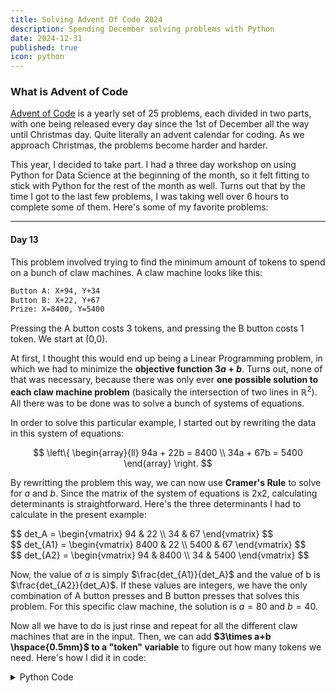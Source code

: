 ```yaml
---
title: Solving Advent Of Code 2024
description: Spending December solving problems with Python
date: 2024-12-31
published: true
icon: python
---
```



### What is Advent of Code
<a className="link" href="https://adventofcode.com/" target="_blank">Advent of Code</a> is a yearly set of 25 problems, each divided in two parts, with one being released every day since the 1st of December all the way until Christmas day. Quite literally an advent calendar for coding. As we approach Christmas, the problems become harder and harder. 

This year, I decided to take part. I had a three day workshop on using Python for Data Science at the beginning of the month, so it felt fitting to stick with Python for the rest of the month as well. Turns out that by the time I got to the last few problems, I was taking well over 6 hours to complete some of them. Here's some of my favorite problems:

<hr></hr>

#### Day 13
This problem involved trying to find the minimum amount of tokens to spend on a bunch of claw machines. A claw machine looks like this:

```txt
Button A: X+94, Y+34
Button B: X+22, Y+67
Prize: X=8400, Y=5400
```

Pressing the A button costs 3 tokens, and pressing the B button costs 1 token. We start at (0,0).

At first, I thought this would end up being a Linear Programming problem, in which we had to minimize the **objective function $3a + b$**. Turns out, none of that was necessary, because there was only ever **one possible solution to each claw machine problem** (basically the intersection of two lines in $\mathbb{R}^2$). All there was to be done was to solve a bunch of systems of equations.

In order to solve this particular example, I started out by rewriting the data in this system of equations:

$$
\left\{
\begin{array}{ll}
94a + 22b = 8400 \\
34a + 67b = 5400
\end{array}
\right.
$$

By rewritting the problem this way, we can now use **Cramer's Rule** to solve for $a$ and $b$. Since the matrix of the system of equations is 2x2, calculating determinants is straightforward. Here's the three determinants I had to calculate in the present example:

<div className="grid grid-cols-1 sm:grid-cols-3">
  <div>
    $$
    det_A =
    \begin{vmatrix}
    94 & 22 \\
    34 & 67
    \end{vmatrix}
    $$
  </div>
  <div>
    $$
    det_{A1} =
    \begin{vmatrix}
    8400 & 22 \\
    5400 & 67
    \end{vmatrix}
    $$
  </div>
  <div>
    $$
    det_{A2} =
    \begin{vmatrix}
    94 & 8400 \\
    34 & 5400
    \end{vmatrix}
    $$
  </div>
</div>


Now, the value of $a$ is simply $\frac{det_{A1}}{det_A}$ and the value of b is $\frac{det_{A2}}{det_A}$. If these values are integers, we have the only combination of A button presses and B button presses that solves this problem. For this specific claw machine, the solution is $a = 80$ and $b = 40$.

Now all we have to do is just rinse and repeat for all the different claw machines that are in the input. Then, we can add **$3\times a+b \hspace{0.5mm}$ to a "token" variable** to figure out how many tokens we need. Here's how I did it in code:

<details>
<summary><span className="link cursor-pointer">Python Code</span></summary>
```python
def det_2x2(a, b, c, d):
    return a * d - b * c

def solve_part2(input):
    problems = parse_input(input)
    tokens = 0
    for prob in problems:
        x1, y1, x2, y2, x_goal, y_goal = prob

        det_A = det_2x2(x1, x2, y1, y2)
        det_A1 = det_2x2(x_goal, x2, y_goal, y2)
        det_A2 = det_2x2(x1, x_goal, y1, y_goal)

        if det_A != 0 and det_A1 % det_A == 0 and det_A2 % det_A == 0:
            a = det_A1 // det_A
            b = det_A2 // det_A
            tokens += a*3 + b
    return tokens
```
</details>


I liked this problem because of the simplicity of the solution. It's all very basic Linear Algebra. You can read the full problem statement <a className="link" href="https://adventofcode.com/2024/day/13" target="_blank">here</a>.

<hr></hr>

#### Day 19
<a className="link" href="https://adventofcode.com/2024/day/19" target="_blank">Day 19's</a> problem was about arranging "towel" patterns into some desired designs. Here's an example of what the input looks like:

```txt
r, wr, b, g, bwu, rb, gb, br
brwrr
bggr
gbbr
ubwu
```
The first line represents each of the towel patterns to be used. I'll call these **"towels"**. We have unlimited access to each of them. The remaining lines represent the desired patterns we're trying to achieve. I'll call these our **"goals"**. For example the first one, `brwrr`, can be built by using `br` + `wr` + `r`, all towels that we have access to.

The task is to figure out all the different ways we can produce the goals. In the present example, we can achieve `brwrr` like `br` + `wr` + `r` but we can also achieve it using `b` + `r` + `wr` + `r`. On the other hand, the goal `ubwu` is actually impossible to achieve with the given towels.

To solve this problem, I used depth first search. The `dfs` function takes the following inputs:
- A `towels` array (e.g., `["r", "wr", "b", "g", "bwu", "rb", "gb", "br"]`),
- A `target` string (e.g., `brwrr`),
- An `index` indicating the current position in the `target`.

The base case happens if the index is the length of our target goal: in this scenario we've reached the end of the word and we return 1.

```python
def dfs(towels, target, index):
    if index == len(target):
        return 1
```

Then, for each towel in the `towels` array, if the substring of the `target` starting at `index` matches the towel, we recursively call `dfs` with the updated index (`index + len(towel)`). This process allows us to explore all possible ways to build the `target` using the towels.

```python
ways = 0
    for towel in towels:
        if target.startswith(towel, index):
            ways += dfs(towels, target, index + len(towel), memo)
```

There is one issue though: if our input is too large, with a lot of different towels, the program takes a long time to run. For context, the input that I had to use had:
- **447** different towels
- **400 goals**, each averaging around **50 characters**

With this large of an input, the number of recursive calls grows exponentially. This happens because the function repeatedly solves the same subproblems (e.g., starting at the same index in the target) in different branches of the recursion.

The solution is surprisingly simple: by adding three lines of code and a `memo` dictionary input to the `dfs` function, we enable memoization. This allows the reuse of previously computed results, drastically reducing recursive calls and making the code run almost instantly.

<details>
<summary><span className="link cursor-pointer">Full dfs function with memoization</span></summary>
```python {4, 5, 10}
def dfs(towels, target, index, memo):
    if index == len(target):
        return 1
    if index in memo:
        return memo[index]
    ways = 0
    for towel in towels:
        if target.startswith(towel, index):
            ways += dfs(towels, target, index + len(towel), memo)
    memo[index] = ways
    return ways
```
</details>

Now we just call dfs on all goals present in the input:
```python
count = 0
for goal in goals:
    memo = {}
    count += dfs(towels, goal, 0, memo)
```
If you're curious, the answer to my specific (very large) input was 691316989225259 (computed instantly). 

I loved this problem for its elegant solution (a recurring theme for me). Memoization transformed the DFS from overwhelming my computer to running instantly. It was fascinating. You can read the full problem statement <a className="link" href="https://adventofcode.com/2024/day/19" target="_blank">here</a>.

<hr></hr>
#### Day 23
For <a className="link" href="https://adventofcode.com/2024/day/23" target="_blank">day 23</a>, the input looked something like this:

<div className="prose">
<table className="prose">
<tbody>
<tr className="flex gap-2 justify-center">
<td>
```txt
kh-tc
qp-kh
de-cg
ka-co
yn-aq
qp-ub
cg-tb
vc-aq
tb-ka
wh-tc
yn-cg
```
</td>
<td>
```txt
ta-co
de-co
tc-td
tb-wq
wh-td
ta-ka
td-qp
aq-cg
wq-ub
ub-vc
kh-ub
```
</td>
<td>
```txt

de-ta
wq-aq
wq-vc
wh-yn
ka-de
kh-ta
co-tc
wh-qp
tb-vc
td-yn
```
</td>
</tr>
</tbody>
</table>
</div>

Each line of text represents a non-directional connection in a graph. The task is to find the largest set of nodes that are **all connected to each other**. In other words, the task is to find the largest **clique** (new term I learned). Here's the wikipedia definition:

> In graph theory, a clique is a subset of vertices of an undirected graph such that every two distinct vertices in the clique are adjacent.

This is a visualization of the graph from the example shown above:

<div className="flex justify-center">
    <img className="border-2 border-border rounded-md" src="https://utfs.io/f/If0ZI6Cx8kn0y8tBq9l80UEDefc5O9rNHguPAI2XiKCb6kdS" width="600" alt="My team during Hack Together." />
</div>

If you look closely, you can see that the nodes `co`, `de`, `ka`, `ta` form a clique: they are all connected pair by pair. There are more cliques in this graph, but this group of four is actually the largest one and is, therefore, the answer to the problem at hand.

Now for this small of an example, it's reasonable enough to solve the problem just by looking at the graph. But what if the input is much larger? For comparison, the input that I received had **3380 different edges**. Here's an attempt at visualizing the resulting graph:

<div className="flex justify-center">
    <img className="border-2 border-border rounded-md" src="https://utfs.io/f/If0ZI6Cx8kn0ljQKqlMlsUvHt4wE5ZGKI9b7XR6x1hpA0SYe" width="600" alt="My team during Hack Together." />
</div>

Clearly, we need a better approach. For that, I found the <a className="link" href="https://en.wikipedia.org/wiki/Bron%E2%80%93Kerbosch_algorithm" target="_blank">Bron-Kerbosch Algorithm</a>: an algorithm precisely to find **maximal cliques** in graphs.

A **maximal clique** is a set of nodes where adding any other node from the graph would break the clique property. The largest clique in our graph has to be a maximal clique.

The **Bron-Kerbosch Algorithm** uses three sets to look for maximal cliques:
- $R$: the set of nodes of a maximal clique.
- $P$: the set of possible nodes in a maximal clique.
- $X$: the set of nodes that are excluded.

We start by initializing the algorithm with $R$ and $X$ empty, and $P$ with all the nodes in the graph. Our base case is if $P \cup X = \{\}$. In this scenario, $R$ is a **maximal clique**.

```python
def bron_kerbosch(R, P, X, adj_list):
    if not P and not X:
        return [R]
```

Then, for every node $v$ in $P$, we recursively call the `bron_kerbosch` function with new sets: $P$ becomes $P \cap \{v\}$, $X$ becomes $X \cap \{v\}$ and we also add $v$ to our potential clique $R$: $R \cup \{v\}$.

After the recursive call but still within the for loop, we update our sets again: $P$ becomes $P$ - $\{v\}$ and we add $v$ to our set of processed nodes $X$: $X \cup \{v\}$. And that's it: about 10 lines of code for the whole function.

Here's the whole code with an optimization to make it run a bit faster (called the Bron-Kerbosch with pivot), where instead of iterating over all nodes in $P$ we instead iterate over $P - adj\_list[u]$ where $u$ is the node with the most neighbors in $P \cup X$.

<details>
<summary><span className="link cursor-pointer">Bron-Kerbosch with pivot function</span></summary>
```python 
def bron_kerbosch_pivot(R, P, X, adj_list):
    if not P and not X:
        return [R]
    cliques = []
    u = max(P | X, key= lambda vertex: len(P & adj_list[vertex]))
    for v in P - adj_list[u]:
        P_v = P & adj_list[v]
        X_v = X & adj_list[v]
        cliques.extend(bron_kerbosch_pivot(R | {v}, P_v, X_v, adj_list))
        P = P - {v}
        X = X | {v}
    return cliques
```
For the curious, the algorithm takes 0.3836s without pivot and 0.0159s with pivot (on the large graph).
</details>

It's always really nice when you find these concise algorithms that solve exactly the problem you're facing: that's why I thoroughly enjoyed day 23's problem. You can read the full problem statement <a className="link" href="https://adventofcode.com/2024/day/23" target="_blank">here</a>. Also, <a href="https://www.youtube.com/watch?v=132XR-RLNoY&t=63s" className="link" target="_blank">here's the video</a> that I used to properly understand the algorithm step by step.

<hr></hr>
### Honorable Mentions

#### Day 11

Part 1 of <a className="link" href="https://adventofcode.com/2024/day/11" target="_blank">Day 11</a> was easily solved by brute force as it only involved doing a bunch of calculations on a loop with **25 iterations**. For part 2, the rules didn't change as they usually did every other day. Instead, we simply had to do a bigger loop: **75 iterations**. 

```python
counts = Counter(line)
for _ in range(75):
    counts = change_stone_counts(counts)
```

My part 1 solution used a list and my computer really struggled to run the code (which I never even let it end). The solution was clear: by **switching from a list to a dictionary**, the code ran instantly without significantly increasing complexity. 

<details>
<summary><span className="link cursor-pointer">Day 11 Part 2 solution</span></summary>
```python 
def change_stone_counts(counts):
    new_counts = Counter()
    for digit, freq in counts.items():
        if digit == 0:
            new_counts[1] += freq
        elif len(str(digit)) % 2 == 0: 
            d_str = str(digit)
            mid = len(d_str) // 2
            part1, part2 = int(d_str[:mid]), int(d_str[mid:])
            new_counts[part1] += freq
            new_counts[part2] += freq
        else:
            transformed = digit * 2024
            new_counts[transformed] += freq
    return new_counts
```
</details>

By recognizing a pattern, all of the computational overhead of the problem disappears. Isn't that neat?

<hr></hr>

#### Day 14

I wanted to mention <a className="link" href="https://adventofcode.com/2024/day/14" target="_blank">Day 14</a> because it was such a curveball compared to all other problems.

In these kind of programming "puzzles", from both Advent of Code or <a className="link" href="https://leetcode.com/" target="_blank">Leetcode</a>, I've learnt to expect writting code that outputs the response, and then maybe optimize it if I want to have it run faster. 

But there are some areas, and some *times*, in which that isn't necessarily the case: sometimes we need to do more **investigative work**: Data Science is a good example of this: we just need to find any insight in the middle of all that we have access to. Day 14 part 2 was just like that: we were given a 2d grid in which "robots" moved at constant speeds and wrapped around the grid, and were told to find when they arrange themselves into a picture of a Christmas tree.

I spent a lot of time trying to come up with an algorithm, but nothing clicked. Eventually, I started reviewing individual frames of the grid manually. When I got tired of that, I decided to use a metric from part 1 of the problem: the **safety factor**, which is calculated by multiplying the number of robots in each of the four quadrants, ignoring the central rows and columns. Take this example from a smaller grid:

```txt
..... 2..1.
..... .....
1.... .....
           
..... .....
...12 .....
.1... 1....
```
Here, the safety factor is $1 \times 3 \times 4 \times 1 = 12$. By calculating this for the first 10,000 frames and sorting them, I found the first frame with the lowest safety factor. Here's what I saw:

<details>
<summary><span className="link cursor-pointer">Spoiler</span></summary>
<div className="flex justify-center">
    <img className="border-2 border-border rounded-md" src="https://utfs.io/f/If0ZI6Cx8kn00zxsuoNLNmz7d5qZgfWVMDh3KH2ux9CGwseb" width="600" alt="My team during Hack Together." />
</div>
</details>


Found it! Since the safety factor calculation **ignores robots in the central columns and rows**, the **frame with the minimum value for the safety factor should have a bunch more robots in the center**. If the picture is centered, maybe the minimum safety factor happens when the robots arrange themselves into a Christmas tree! It almost feels like some sort of measure of entropy.

 After staring at random dots scattered across a 2D grid, seeing this result was incredibly satisfying, especially since it came from a hunch I didn\'t have much faith in. I thoroughly enjoyed the concept behind this exercise. <a href="https://www.youtube.com/watch?v=hhRC8XrXY1o" target="_blank" className="link">Here's a video</a> I saw of someone being a much better detective than me.

<hr></hr>

#### Parsing Strings

Every day, the input of the problem was a very large string. It quickly became a habit to write a `parse_input` function at the start of each problem. As surprising as it sounds, it actually became one of my favorite parts of solving each problem. Here's some examples:

For <a href="https://adventofcode.com/2024/day/3" className="link" target="_blank">day 3</a>, the input looked something like this:
```txt
xmul(2,4)&mul[3,7]!^don't()_mul(5,5)+mul(32,64](mul(11,8)undo()?mul(8,5))
```

Here's how I parsed it (using Python's regular expressions library):
```python
def parse_input(input):
    do = True
    pattern = r"mul\(\d+,\d+\)|do\(\)|don't\(\)"
    matches = re.findall(pattern, input)
    n_pairs = []
    for s in matches:
        if s == "do()":
            do = True
            continue
        elif s == "don't()":
            do = False
            continue
        elif do:
            n = s[s.find("(") + 1:s.find(")")]
            n_pairs.append([int(x) for x in n.split(",")])
```
From the input above, the result of the parsing becomes `[[2,4], [8,5]]`. The rest of the exercise is basically solved.


For <a href="https://adventofcode.com/2024/day/16" className="link" target="_blank">day 16</a> and <a href="https://adventofcode.com/2024/day/20" className="link" target="_blank">day 20</a>, the input looked something like this:
<details>
<summary><span className="link cursor-pointer">Day 16 and 20 input</span></summary>
```txt
# # # # # # # # # # # # # # #
# . . . # . . . # . . . . . #
# . # . # . # . # . # # # . #
# S # . . . # . # . # . . . #
# # # # # # # . # . # . # # #
# # # # # # # . # . # . . . #
# # # # # # # . # . # # # . #
# # # . . E # . . . # . . . #
# # # . # # # # # # # . # # #
# . . . # # # . . . # . . . #
# . # # # # # . # . # # # . # 
# . # . . . # . # . # . . . # 
# . # . # . # . # . # . # # #
# . . . # . . . # . . . # # #
# # # # # # # # # # # # # # #
```
</details>

And here's how I parsed it:

```python
def parse_input(input):
    maze = input.strip().split("\n")
    height, width = len(maze), len(maze[0])
    start, end = (0,0), (0,0)
    for y in range(height):
        for x in range(width):
            if maze[y][x] == "S": start = (x, y)
            elif maze[y][x] == "E": end = (x, y)
    return maze, start, end
```

This year, there were a lot of 2D grids in Advent Of Code. I ended up with a bunch of parsings of different inputs that look like this. 

For <a href="https://adventofcode.com/2024/day/18" className="link" target="_blank">day 18</a>, the input looks like:

<details>
<summary><span className="link cursor-pointer">Day 18 example input</span></summary>
<div className="prose">
<table className="prose">
<tbody>
<tr className="flex gap-2 justify-center">
<td>
```txt
5,4
4,2
4,5
3,0
2,1
6,3
2,4
1,5
0,6
```
</td>
<td>
```txt

3,3
2,6
5,1
1,2
5,5
2,5
6,5
1,4
```
</td>
<td>
```txt

0,4
6,4
1,1
6,1
1,0
0,5
1,6
2,0
```
</td>
</tr>
</tbody>
</table>
</div>
</details>

Which can be parsed in one line:

```python
def parse_input(input):
    return [(int(x), int(y)) for line in input.strip().split("\n") for x, y in [line.split(",")]]
```

And become something like this:
```python
[(5, 4), (4, 2), (4, 5), (3, 0), (2, 1), (6, 3), (2, 4), (1, 5), (0, 6), (3, 3), (2, 6), (5, 1), (1, 2), (5, 5), (2, 5), (6, 5), (1, 4), (0, 4), (6, 4), (1, 1), (6, 1), (1, 0), (0, 5), (1, 6), (2, 0)]
```

<hr></hr>

### Final Remarks

Of course, there were also some exercises that truly stumped me. Without checking out <a className="link" target="_blank" href="https://www.reddit.com/r/adventofcode/">Advent of Code's reddit</a>, I doubt I would have managed to finish all exercises before the end of the year. Parts 2 from both <a className="link" target="_blank" href="https://adventofcode.com/2024/day/16">day 16</a> and <a className="link" target="_blank" href="https://adventofcode.com/2024/day/24">day 24</a> were the ones that eluded me the most.

I also want to mention that solving the problems each day was made considerably easier simply because my friend Afonso was doing them alongside me. He finished all exercises before me, and I couldn't not complete the 25 days with him having finished them all too.

Finally, <a href="https://github.com/arturchichorro/AdventOfCode" target="_blank" className="link">here's the Github repository</a> with my solutions. I structured the folders like `2024 > Day 2 > solution.py` because I'm sure I'll come back for next year, and who knows, also come back for the problems of previous years. I think next time I give Advent of Code a shot, I'll try to do it in Rust.

I highly recommend trying out Advent of Code!